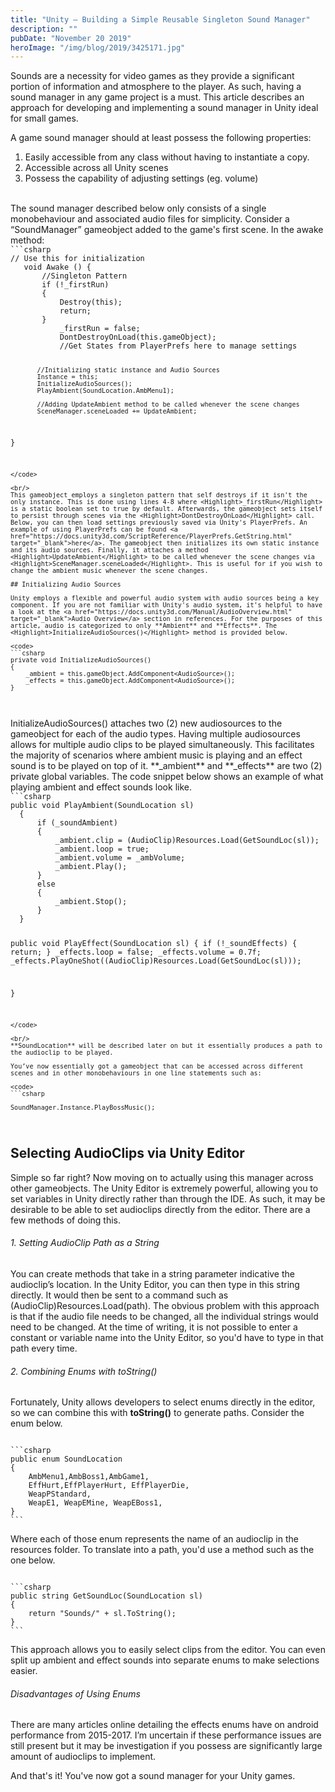 ```yaml
---
title: "Unity – Building a Simple Reusable Singleton Sound Manager"
description: ""
pubDate: "November 20 2019"
heroImage: "/img/blog/2019/3425171.jpg"
---
```




Sounds are a necessity for video games as they provide a significant portion of information and atmosphere to the player. As such, having a sound manager in any game project is a must. This article describes an approach for developing and implementing a sound manager in Unity ideal for small games.

A game sound manager should at least possess the following properties:
1. Easily accessible from any class without having to instantiate a copy.
2. Accessible across all Unity scenes 
3. Possess the capability of adjusting settings (eg. volume)

<br/>
The sound manager described below only consists of a single monobehaviour and associated audio files for simplicity. Consider a “SoundManager” gameobject added to the game's first scene. In the awake method:



<code>
```csharp 
// Use this for initialization
   void Awake () {
       //Singleton Pattern
       if (!_firstRun)
       {
           Destroy(this);
           return;
       }
           _firstRun = false;
           DontDestroyOnLoad(this.gameObject);
           //Get States from PlayerPrefs here to manage settings
 
           //Initializing static instance and Audio Sources
           Instance = this;
           InitializeAudioSources();
           PlayAmbient(SoundLocation.AmbMenu1);
 
           //Adding UpdateAmbient method to be called whenever the scene changes
           SceneManager.sceneLoaded += UpdateAmbient;
        
   }
```
</code>

<br/>
This gameobject employs a singleton pattern that self destroys if it isn't the only instance. This is done using lines 4-8 where <Highlight>_firstRun</Highlight> is a static boolean set to true by default. Afterwards, the gameobject sets itself to persist through scenes via the <Highlight>DontDestroyOnLoad</Highlight> call. Below, you can then load settings previously saved via Unity's PlayerPrefs. An example of using PlayerPrefs can be found <a href="https://docs.unity3d.com/ScriptReference/PlayerPrefs.GetString.html" target="_blank">here</a>. The gameobject then initializes its own static instance and its audio sources. Finally, it attaches a method <Highlight>UpdateAmbient</Highlight> to be called whenever the scene changes via <Highlight>SceneManager.sceneLoaded</Highlight>. This is useful for if you wish to change the ambient music whenever the scene changes.

## Initializing Audio Sources

Unity employs a flexible and powerful audio system with audio sources being a key component. If you are not familiar with Unity's audio system, it's helpful to have a look at the <a href="https://docs.unity3d.com/Manual/AudioOverview.html" target="_blank">Audio Overview</a> section in references. For the purposes of this article, audio is categorized to only **Ambient** and **Effects**. The <Highlight>InitializeAudioSources()</Highlight> method is provided below.

<code>
```csharp 
private void InitializeAudioSources()
{
    _ambient = this.gameObject.AddComponent<AudioSource>();
    _effects = this.gameObject.AddComponent<AudioSource>();
}
```
</code>

<br/>
<Highlight>InitializeAudioSources()</Highlight>  attaches two (2) new audiosources to the gameobject for each of the audio types. Having multiple audiosources allows for multiple audio clips to be played simultaneously. This facilitates the majority of scenarios where ambient music is playing and an effect sound is to be played on top of it. **_ambient** and **_effects** are two (2) private global variables. The code snippet below shows an example of what playing ambient and effect sounds look like.

<code>
```csharp
public void PlayAmbient(SoundLocation sl)
  {
      if (_soundAmbient)
      {
          _ambient.clip = (AudioClip)Resources.Load(GetSoundLoc(sl));
          _ambient.loop = true;
          _ambient.volume = _ambVolume;
          _ambient.Play();
      }
      else
      {
          _ambient.Stop();
      }
  }
 
  public void PlayEffect(SoundLocation sl)
  {
      if (!_soundEffects)
      {
          return;
      }
      _effects.loop = false;
      _effects.volume = 0.7f;
      _effects.PlayOneShot((AudioClip)Resources.Load(GetSoundLoc(sl)));
 
  }
```
</code>

<br/>
**SoundLocation** will be described later on but it essentially produces a path to the audioclip to be played.

You’ve now essentially got a gameobject that can be accessed across different scenes and in other monobehaviours in one line statements such as:

<code>
```csharp 
	
SoundManager.Instance.PlayBossMusic();
```
</code>

## Selecting AudioClips via Unity Editor

Simple so far right? Now moving on to actually using this manager across other gameobjects. The Unity Editor is extremely powerful, allowing you to set variables in Unity directly rather than through the IDE. As such, it may be desirable to be able to set audioclips directly from the editor. There are a few methods of doing this.

###### 1. Setting AudioClip Path as a String
You can create methods that take in a string parameter indicative the audioclip’s location. In the Unity Editor, you can then type in this string directly. It would then be sent to a command such as <Highlight>(AudioClip)Resources.Load(path)</Highlight>. The obvious problem with this approach is that if the audio file needs to be changed, all the individual strings would need to be changed. At the time of writing, it is not possible to enter a constant or variable name into the Unity Editor, so you'd have to type in that path every time.

###### 2. Combining Enums with toString()

Fortunately, Unity allows developers to select enums directly in the editor, so we can combine this with **toString()** to generate paths. Consider the enum below.

<code>
```csharp 
public enum SoundLocation
{
    AmbMenu1,AmbBoss1,AmbGame1,
    EffHurt,EffPlayerHurt, EffPlayerDie,
    WeapPStandard,
    WeapE1, WeapEMine, WeapEBoss1,
}
```
</code>

Where each of those enum represents the name of an audioclip in the resources folder. To translate into a path, you'd use a method such as the one below.

<code>
```csharp 
public string GetSoundLoc(SoundLocation sl)
{
    return "Sounds/" + sl.ToString();
}
```
</code>

This approach allows you to easily select clips from the editor. You can even split up ambient and effect sounds into separate enums to make selections easier.

###### Disadvantages of Using Enums 

There are many articles online detailing the effects enums have on android performance from 2015-2017. I’m uncertain if these performance issues are still present but it may be investigation if you possess are significantly large amount of audioclips to implement.

And that's it! You've now got a sound manager for your Unity games.